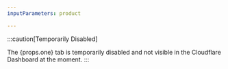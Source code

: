 ```yaml
---
inputParameters: product

---
```



:::caution[Temporarily Disabled]

The {props.one} tab is temporarily disabled and not visible in the Cloudflare Dashboard at the moment. 
:::
